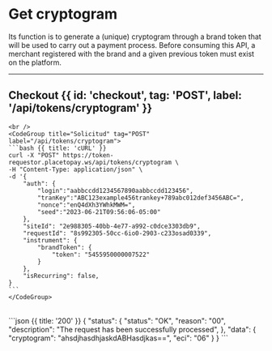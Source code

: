 


# Get cryptogram

Its function is to generate a (unique) cryptogram through a brand token that will
be used to carry out a payment process. Before consuming this API, a merchant registered
with the brand and a given previous token must exist on the platform.


<CheckoutSequence />



---


## Checkout {{ id: 'checkout', tag: 'POST', label: '/api/tokens/cryptogram' }}

<Row>
  <Col>
    <ApiReader
      path="/api/tokens/cryptogram"
      method="POST"
      api={props.refs}
    />
  </Col>
  <Col sticky>

    <br />
    <CodeGroup title="Solicitud" tag="POST" label="/api/tokens/cryptogram">
    ```bash {{ title: 'cURL' }}
    curl -X "POST" https://token-requestor.placetopay.ws/api/tokens/cryptogram \
    -H "Content-Type: application/json" \
    -d '{
        "auth": {
            "login":"aabbccdd1234567890aabbccdd123456",
            "tranKey":"ABC123example456trankey+789abc012def3456ABC=",
            "nonce":"enQ4dXh3YWhkMWM=",
            "seed":"2023-06-21T09:56:06-05:00"
        },
        "siteId": "2e988305-40bb-4e77-a992-c0dce3303db9",
        "requestId": "8s992305-50cc-6io0-2903-c233osad0339",
        "instrument": {
            "brandToken": {
                "token": "5455950000007522"
            }
        },
        "isRecurring": false,
    }
    ```
    </CodeGroup>
  </Col>
</Row>

<Row>
  <Col>
    <ApiReader
      path="/api/tokens/cryptogram"
      method="post"
      type="response"
      api={props.refs}
    />
  </Col>
  <Col sticky>
    <br />
    <CodeGroup title="Respuesta">
    ```json {{ title: '200' }}
        {
            "status": {
                "status": "OK",
                "reason": "00",
                "description": "The request has been successfully processed",
            },
            "data": {
                "cryptogram": "ahsdjhasdhjaskdABHasdjkas==",
                "eci": "06"
            }
        }
        ```
    </CodeGroup>
  </Col>
</Row>
